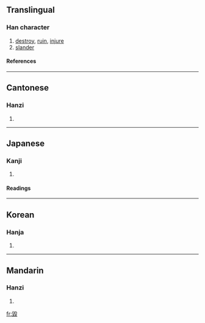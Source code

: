 {{see|毁}}

==Translingual==
===Han character===
{{Han char|rn=79|rad=殳|as=09|sn=13|four=7714<sub>7</sub>|canj=竹土竹弓水 (HGHNE)}}
# [[destroy]], [[ruin]], [[injure]]
# [[slander]]
====References====
{{Han ref|kx=0586.120|dkj=16654|dj=0979.020|hdz=32162.041|uh=6BC0|ud=27584|bh=B7B4|bd=47028}}

----
==Cantonese==
===Hanzi===
{{yue-hanzi|jyut=|y=wai2}}
# {{defn|Cantonese}}

----
==Japanese==
===Kanji===
{{ja-kanji|grade=|rs=殳09}}
# {{defn|Japanese}} 
====Readings====
{{ja-readings|on=[[き]] (ki)|kun=[[こぼつ]] (kobotsu), [[そしる]] (soshiru), [[やせる]] (yaseru)}}

----
==Korean==
===Hanja===
{{ko-hanja|hangeul=훼|eumhun=|rv=hwe|mr=hwe|y=hwey}}
# {{defn|Korean}}

----
==Mandarin==
===Hanzi===
{{cmn-hanzi|sim=毁|pin=[[huǐ]] (hui3)|wg=hui<sup>3</sup>}}
# {{defn|Mandarin}}

[[fr:毀]]